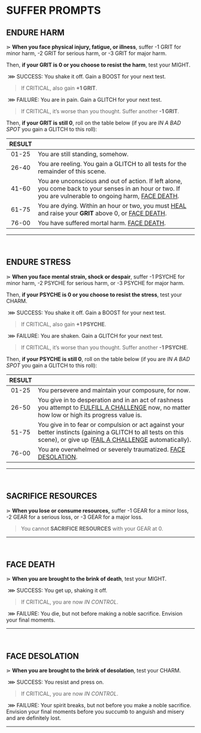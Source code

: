 # SUFFER PROMPTS

## ENDURE HARM

⋗ **When you face physical injury, fatigue, or illness**, suffer <span class="reddish bold">-1 GRIT</span> for minor harm, <span class="reddish bold">-2 GRIT</span> for serious harm, or <span class="reddish bold">-3 GRIT</span> for major harm.

Then, **if your GRIT is 0 or you choose to resist the harm**, test your <span class="stat">MIGHT</span>.

&nbsp;<span class="blueish bold">⋙ SUCCESS</span>: You shake it off. Gain a <span class="boost">BOOST</span> for your next test. 

> If <span class="blueish bold">CRITICAL</span>, also gain **+1 GRIT**.

&nbsp;<span class="reddish bold">⋙ FAILURE</span>: You are in pain. Gain a <span class="glitch" data-text="GLITCH">GLITCH</span> for your next test. 

> If <span class="reddish bold">CRITICAL</span>, it’s worse than you thought. Suffer another **-1 GRIT**.

Then, **if your GRIT is still 0**, roll on the table below (if you are *IN A BAD SPOT* you gain a <span class="glitch" data-text="GLITCH">GLITCH</span> to this roll):

| RESULT | |
| :---: | --- |
| 01-25 | You are still standing, somehow. |
| 26-40 | You are reeling. You gain a <span class="glitch" data-text="GLITCH">GLITCH</span> to all tests for the remainder of this scene. |
| 41-60 | You are unconscious and out of action. If left alone, you come back to your senses in an hour or two. If you are vulnerable to ongoing harm, [FACE DEATH](/prompts/suffer-prompts#face-death). |
| 61-75 | You are dying. Within an hour or two, you must [HEAL](/prompts/recovery-prompts#heal) and raise your **GRIT** above 0, or [FACE DEATH](/prompts/suffer-prompts#face-death). |
| 76-00 | You have suffered mortal harm. [FACE DEATH](/prompts/suffer-prompts#face-death). |
<hr/>
<br/>

## ENDURE STRESS
⋗ **When you face mental strain, shock or despair**, suffer <span class="reddish bold">-1 PSYCHE</span> for minor harm, <span class="reddish bold">-2 PSYCHE</span> for serious harm, or <span class="reddish bold">-3 PSYCHE</span> for major harm.  

Then, **if your PSYCHE is 0 or you choose to resist the stress**, test your <span class="stat">CHARM</span>.

&nbsp;<span class="blueish bold">⋙ SUCCESS</span>: You shake it off. Gain a <span class="boost">BOOST</span> for your next test. 
> If <span class="blueish bold">CRITICAL</span>, also gain **+1 PSYCHE**.

&nbsp;<span class="reddish bold">⋙ FAILURE</span>: You are shaken. Gain a <span class="glitch" data-text="GLITCH">GLITCH</span> for your next test. 

> If <span class="reddish bold">CRITICAL</span>, it’s worse than you thought. Suffer another **-1 PSYCHE**.

Then, **if your PSYCHE is still 0**, roll on the table below (if you are *IN A BAD SPOT* you gain a <span class="glitch" data-text="GLITCH">GLITCH</span> to this roll):

| RESULT | |
| :---: | --- |
| 01-25 | You persevere and maintain your composure, for now. |
| 26-50 | You give in to desperation and in an act of rashness you attempt to [FULFILL A CHALLENGE](/prompts/challenge-prompts#fulfill-a-challenge) now, no matter how low or high its progress value is. |
| 51-75 | You give in to fear or compulsion or act against your better instincts (gaining a <span class="glitch" data-text="GLITCH">GLITCH</span> to all tests on this scene), or give up ([FAIL A CHALLENGE](/prompts/challenge-prompts#fail-a-challenge) automatically). |
| 76-00 | You are overwhelmed or severely traumatized. [FACE DESOLATION](/prompts/suffer-prompts#face-desolation). |
<hr/>
<br/>

## SACRIFICE RESOURCES
⋗ **When you lose or consume resources,** suffer <span class="reddish bold">-1 GEAR</span> for a minor loss, <span class="reddish bold">-2 GEAR</span> for a serious loss, or <span class="reddish bold">-3 GEAR</span> for a major loss.

> You cannot **SACRIFICE RESOURCES** with your GEAR at 0.

<hr/>
<br/>

## FACE DEATH
⋗ **When you are brought to the brink of death**, test your <span class="stat">MIGHT</span>.

&nbsp;<span class="blueish bold">⋙ SUCCESS</span>: You get up, shaking it off. 

> If <span class="blueish bold">CRITICAL</span>, you are now *IN CONTROL*.

&nbsp;<span class="reddish bold">⋙ FAILURE</span>: You die, but not before making a noble sacrifice. Envision your final moments.
<hr/>
<br/>

## FACE DESOLATION
⋗ **When you are brought to the brink of desolation**, test your <span class="stat">CHARM</span>.

&nbsp;<span class="blueish bold">⋙ SUCCESS</span>: You resist and press on. 

> If <span class="blueish bold">CRITICAL</span>, you are now *IN CONTROL*.

&nbsp;<span class="reddish bold">⋙ FAILURE</span>: Your spirit breaks, but not before you make a noble sacrifice. Envision your final moments before you succumb to anguish and misery and are definitely lost.
<hr/>
<br/>

<div style="height: 400px;"></div>

